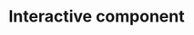 # Interactive component


<div id="plot"></div>
<style>
path {
  stroke: white;
  stroke-width: 0.25px;
  fill: grey;
}
</style>

<script src="https://d3js.org/d3.v7.js"></script>
<script src="https://unpkg.com/topojson@3"></script>
<script>
const width = 1000;
const height = 500;

const form = d3.select('div#plot')
  .append('form')
  .attr('class', 'form-inline');
const select = form.append('select')
  .attr('class', 'form-control');
const months = ['2020/1/1', '2020/2/1', '2020/3/1', '2020/4/1','2020/5/1','2020/6/1','2020/7/1','2020/8/1','2020/9/1','2020/10/1','2020/11/1','2020/12/1',
  '2021/1/1','2021/2/1','2021/3/1','2021/4/1','2021/5/1','2021/6/1','2021/7/1','2021/8/1','2021/9/1','2021/10/1','2021/11/1','2021/12/1',
  '2022/1/1','2022/2/1','2022/3/1','2022/4/1','2022/5/1','2022/6/1','2022/7/1','2022/8/1','2022/9/1','2022/10/1','2022/11/1','2022/12/1',
];
select.selectAll('option')
  .data(months)
  .enter()
  .append('option')
    .attr('value', d => d)
    .text(d => d);



const covidData = d3.csv('https://raw.githubusercontent.com/amethystorm/public_data_selfuse/main/monthly_with_code.csv').then(function(data){


  let filtered_data = data.filter(d=>d.month == "2020/1/1")
  let colorScale = d3.scaleSequential(d3.interpolateReds)
  .domain([0, d3.max(data, d => d.New_cases)]);
  const projection = d3.geoMercator()
      .center([0, 5 ])
      .scale(150)
      .rotate([-180,0]);

  const svg = d3.select("div#plot")
      .append("svg")
      .attr("width", width)
      .attr("height", height);

  const path = d3.geoPath()
      .projection(projection);

  const g = svg.append("g");
  

  // load and display the World
  d3.json("https://unpkg.com/world-atlas@1.1.4/world/110m.json").then(function(topology) {

      g.selectAll("path")
        .data(topojson.feature(topology, topology.objects.countries).features)
        .enter()
        .append("path")
        .attr("d", path)
        .style('fill',d=>{
          const countrydata = filtered_data.find(
            country => Number(country.code) == Number(d.id) 
          )
          if (typeof(countrydata) == "undefined"){
            return colorScale(0)
          }
          else{
            return colorScale(countrydata.New_cases)
          }
          //return countryData ? colorScale(countryData.New_cases) : '#ccc';
        })
        .style('stroke', '#333');

  });

  select.on('change', () => {
  // get the selected month
  const month = d3.select('.form-control').node().value;

  // update the data to only include cases for the selected month
  filtered_data = data.filter(d=>d.month == month)

  // update the color scale
  // colorScale.domain = [0, d3.max(filteredData, d => d.New_cases)];
  // console.log(filtered_data)
  // update the colors on the map
  svg.selectAll('path')
  .transition()
  .duration(100)
  .style('fill', d => {
  // find the corresponding data for this country
  const countrydata = filtered_data.find(
    country => Number(country.code) == Number(d.id) 
  )
  if (typeof(countrydata) == "undefined"){
    return colorScale(0)
  }
  else{
    return colorScale(countrydata.New_cases)
  }
  })
});

})
</script>
